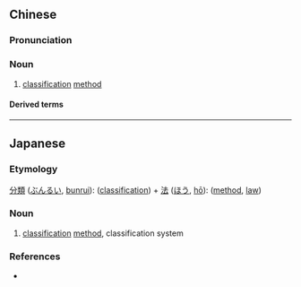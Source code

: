 {{also|分类法}}
==Chinese==
{{zh-forms|s=分类法|type=21}}

===Pronunciation===
{{zh-pron
|m=fēnlèifǎ
|cat=n
}}

===Noun===
{{zh-noun}}

# [[classification]] [[method]]

====Derived terms====
{{zh-der|圖書分類法|十進分類法|杜威十進位分類法}}

----

==Japanese==
{{ja-kanjitab|ぶん|るい|ほう|yomi=on}}

===Etymology===
[[分類]] ([[ぶんるい]], [[bunrui]]): ([[classification]]) + [[法]] ([[ほう]], [[hō]]): ([[method]], [[law]])

===Noun===
{{ja-noun|ぶんるいほう}}

# [[classification]] [[method]], classification system

===References===
* {{R:Shogakukan}}